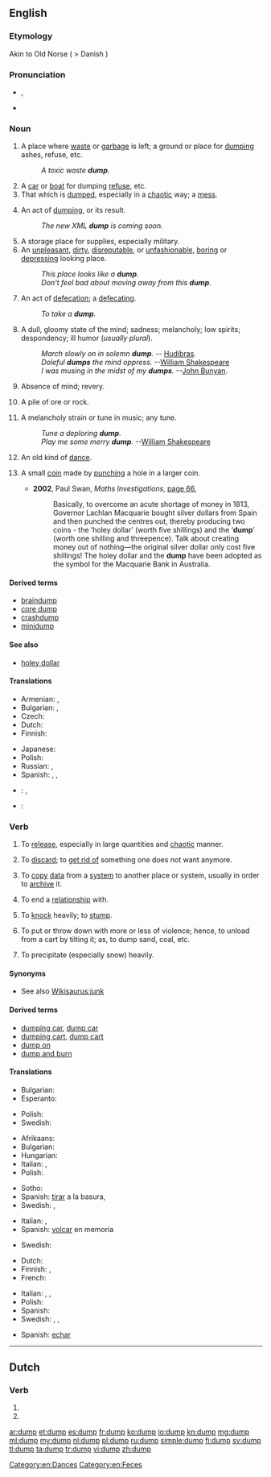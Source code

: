==English==

===Etymology===
Akin to Old Norse {{term|dumpa||to thump|lang=non}} ( > Danish {{term|dumpe||to fall suddenly|lang=da}})

===Pronunciation===
* {{IPA|/dʌmp/}}, {{X-SAMPA|/dVmp/}}
* {{rhymes|ʌmp}}

===Noun===
{{en-noun}}

# A place where [[waste]] or [[garbage]] is left; a ground or place for [[#Verb|dumping]] ashes, refuse, etc.
#: ''A toxic waste '''dump'''.''
# A [[car]] or [[boat]] for dumping [[refuse]], etc.
# That which is [[#Verb|dumped]], especially in a [[chaotic]] way; a [[mess]].
# {{context|computing}} An act of [[#Verb|dumping]], or its result.
#: ''The new XML '''dump''' is coming soon.''
# A storage place for supplies, especially military.
# An [[unpleasant]], [[dirty]], [[disreputable]], or [[unfashionable]], [[boring]] or [[depressing]] looking place.
#: ''This place looks like a '''dump'''.''
#: ''Don't feel bad about moving away from this '''dump'''.''
# {{context|vulgar}} An act of [[defecation]]; a [[defecating]].
#: ''To take a '''dump'''.''
# A dull, gloomy state of the mind; sadness; melancholy; low spirits; despondency; ill humor (''usually plural'').
#: ''March slowly on in solemn '''dump'''.'' -- [[w:Hudibras|Hudibras]].
#: ''Doleful '''dumps''' the mind oppress.'' --[[w:William Shakespeare|William Shakespeare]]
#: ''I was musing in the midst of my '''dumps'''.'' --[[w:John Bunyan|John Bunyan]].
# Absence of mind; revery.
# {{context|mining}} A pile of ore or rock.
# {{context|obsolete}} A melancholy strain or tune in music; any tune.
#: ''Tune a deploring '''dump'''.''
#: ''Play me some merry '''dump'''.'' --[[w:William Shakespeare|William Shakespeare]]
# {{context|obsolete}} An old kind of [[dance]].
# {{context|historical}} {{Australia}} A small [[coin]] made by [[punch]]ing a hole in a larger coin.
#* '''2002''', Paul Swan, ''Maths Investigations'', [http://books.google.com.au/books?id=NBO2OJAtWzwC&pg=PA66&dq=%22dump%22|%22dumps%22+coin+-intitle:%22%22+-inauthor:%22%22&hl=en&sa=X&ei=95NHT4KWDe_umAXRgqCcDg&redir_esc=y#v=onepage&q=%22dump%22|%22dumps%22%20coin%20-intitle%3A%22%22%20-inauthor%3A%22%22&f=false page 66],
#*: Basically, to overcome an acute shortage of money in 1813, Governor Lachlan Macquarie bought silver dollars from Spain and then punched the centres out, thereby producing two coins - the ‘holey dollar’ (worth five shillings) and the ‘'''dump'''’ (worth one shilling and threepence). Talk about creating money out of nothing—the original silver dollar only cost five shillings! The holey dollar and the '''dump''' have been adopted as the symbol for the Macquarie Bank in Australia.

====Derived terms====
* [[braindump]]
* [[core dump]]
* [[crashdump]]
* [[minidump]]

====See also====
* {{sense|obsolete Australian coin}} [[holey dollar]]

====Translations====
{{trans-top|a place where waste or garbage is left}}
* Armenian: {{t-|hy|աղբանոց|tr=aġbanoc’|sc=Armn}}, {{t-|hy|զիբիլանոց|tr=zibilanoc’|sc=Armn}}
* Bulgarian: {{t+|bg|бунище|n|sc=Cyrl}}, {{t-|bg|отвал|m|sc=Cyrl}}
* Czech: {{t-|cs|smetiště|n}}
* Dutch: {{t-|nl|vuilnisbelt|f}}
* Finnish: {{t+|fi|kaatopaikka}}
{{trans-mid}}
* Japanese: {{t-|ja|ゴミ捨て場|tr=gomisuteba|sc=Jpan}}
* Polish: {{t+|pl|śmietnik|m}}
* Russian: {{t+|ru|свалка|f|tr=sválka|sc=Cyrl}}, {{t+|ru|помойка|f|tr=pomójka|sc=Cyrl}}
* Spanish: {{t-|es|basural}}, {{t-|es|tiradero}}, {{t-|es|vertedero}}
{{trans-bottom}}

{{checktrans-top}}
* {{ttbc|es}}: {{t+|es|depósito}}, {{t+|es|basurero|m}}
* {{ttbc|it}}: {{t+|it|discarica}}
{{trans-bottom}}

===Verb===
{{en-verb}}

# {{context|transitive}} To [[release]], especially in large quantities and [[chaotic]] manner.
# {{context|transitive}} To [[discard]]; to [[get rid of]] something one does not want anymore.
# {{context|transitive|computing}} To [[copy]] [[data]] from a [[system]] to another place or system, usually in order to [[archive]] it.
# {{context|transitive}} {{informal}} To end a [[relationship]] with.
# {{context|transitive}} To [[knock]] heavily; to [[stump]].
# {{context|transitive}} {{US}} To put or throw down with more or less of violence; hence, to unload from a cart by tilting it; as, to dump sand, coal, etc.
# {{context|transitive}} {{US}} To precipitate (especially snow) heavily.

====Synonyms====
* See also [[Wikisaurus:junk]]

====Derived terms====
* [[dumping car]], [[dump car]]
* [[dumping cart]], [[dump cart]]
* [[dump on]]
* [[dump and burn]]

====Translations====
{{trans-top|to release}}
* Bulgarian: {{t+|bg|стоварвам|sc=Cyrl}}
* Esperanto: {{t-|eo|ŝuti}}
{{trans-mid}}
* Polish: {{t-|pl|upuścić}}
* Swedish: {{t+|sv|dumpa}}
{{trans-bottom}}

{{trans-top|to discard, to get rid of}}
* Afrikaans: {{t-|af|weggooi}}
* Bulgarian: {{t-|bg|отървавам се от|sc=Cyrl}}
* Hungarian: {{t+|hu|kidob}}
* Italian: {{t+|it|scaricare}}, {{t+|it|rovesciare}}
* Polish: {{t-|pl|pozbyć się}}
{{trans-mid}}
* Sotho: {{t-|st|lahla}}
* Spanish: [[tirar]] a la basura, {{t+|es|arrojar}}
* Swedish: {{t+|sv|slänga}}, {{t+|sv|kasta}}
{{trans-bottom}}

{{trans-top|to copy data from a system to another place or system}}
* Italian: {{t-|it|riversare}}, {{t-|it|scaricare dati}}
* Spanish: [[volcar]] en memoria
{{trans-mid}}
* Swedish: {{t+|sv|dumpa}}
{{trans-bottom}}

{{trans-top|to end a relationship}}
* Dutch: {{t+|nl|dumpen}}
* Finnish: {{t-|fi|tehdä bänät}}, {{t-|fi|dumpata}}
* French: {{t+|fr|larguer}}
{{trans-mid}}
* Italian: {{t-|it|mollare}}, {{t+|it|piantare}}, {{t+|it|scaricare}}
* Polish: {{t-|pl|zerwać}}
* Spanish: {{t|es|dejar}}
* Swedish: {{t+|sv|lämna}}, {{t+|sv|dumpa}}, {{t+|sv|fimpa}}
{{trans-bottom}}

{{checktrans-top}}
{{trans-mid}}
* Spanish: [[echar]]
{{trans-bottom}}

[[Category:en:Dances]]
[[Category:en:Feces]]

----

==Dutch==

===Verb===
{{head|nl}}

# {{nl-verb form of|p=1|n=sg|t=pres|m=ind|dumpen}}
# {{nl-verb form of|m=imp|dumpen}}

[[ar:dump]]
[[et:dump]]
[[es:dump]]
[[fr:dump]]
[[ko:dump]]
[[io:dump]]
[[kn:dump]]
[[mg:dump]]
[[ml:dump]]
[[my:dump]]
[[nl:dump]]
[[pl:dump]]
[[ru:dump]]
[[simple:dump]]
[[fi:dump]]
[[sv:dump]]
[[tl:dump]]
[[ta:dump]]
[[tr:dump]]
[[vi:dump]]
[[zh:dump]]